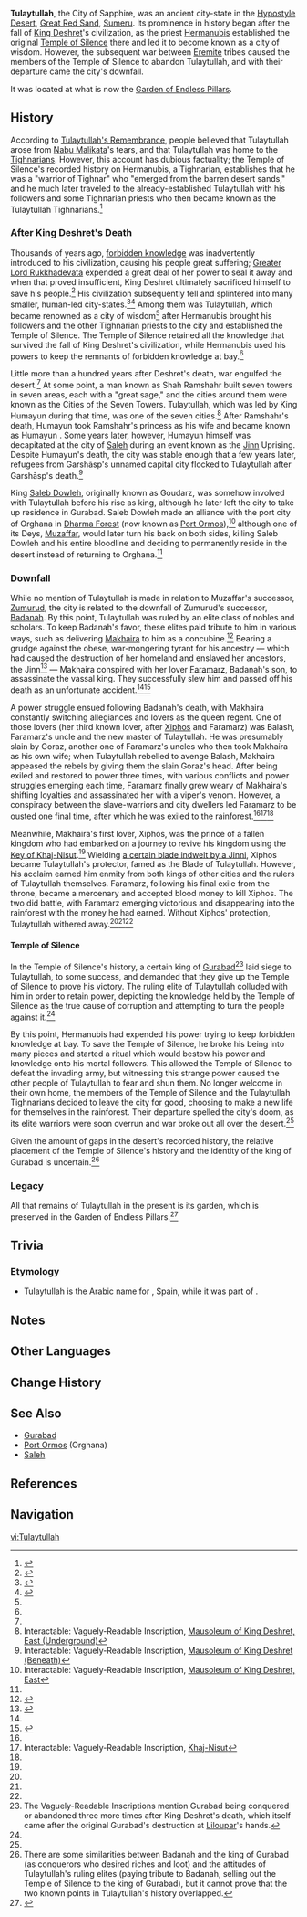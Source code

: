 {{Terminology Infobox
|type = Lore
|type2 = Ancient Civilizations
|region = Sumeru
|image = Tulaytullah.png
|subregion = Great Red Sand
|area = Hypostyle Desert
}}
'''Tulaytullah''', the City of Sapphire, was an ancient city-state in the [[Hypostyle Desert]], [[Great Red Sand]], [[Sumeru]]. Its prominence in history began after the fall of [[King Deshret]]'s civilization, as the priest [[Hermanubis]] established the original [[Temple of Silence]] there and led it to become known as a city of wisdom. However, the subsequent war between [[Eremite]] tribes caused the members of the Temple of Silence to abandon Tulaytullah, and with their departure came the city's downfall.

It was located at what is now the [[Garden of Endless Pillars]].

==History==
According to [[Tulaytullah's Remembrance]], people believed that Tulaytullah arose from [[Nabu Malikata]]'s tears, and that Tulaytullah was home to the [[Tighnarian]]s. However, this account has dubious factuality; the Temple of Silence's recorded history on Hermanubis, a Tighnarian, establishes that he was a "warrior of Tighnar" who "emerged from the barren desert sands," and he much later traveled to the already-established Tulaytullah with his followers and some Tighnarian priests who then became known as the Tulaytullah Tighnarians.<ref name="Sage of Sages">{{Ref/Quest|Sage of Sages|note=cinematic}}</ref>

===After King Deshret's Death===
Thousands of years ago, [[forbidden knowledge]] was inadvertently introduced to his civilization, causing his people great suffering; [[Greater Lord Rukkhadevata]] expended a great deal of her power to seal it away and when that proved insufficient, King Deshret ultimately sacrificed himself to save his people.<ref>{{Ref/Quest|Secret of the Scorching Desert|note=cinematic}}</ref> His civilization subsequently fell and splintered into many smaller, human-led city-states.<ref name="Key">{{Ref/Weapon|Key of Khaj-Nisut}}</ref><ref name="Xiphos Moon">{{Ref/Weapon|Xiphos' Moonlight}}</ref> Among them was Tulaytullah, which became renowned as a city of wisdom<ref name="Xiphos Moon" /> after Hermanubis brought his followers and the other Tighnarian priests to the city and established the Temple of Silence. The Temple of Silence retained all the knowledge that survived the fall of King Deshret's civilization, while Hermanubis used his powers to keep the remnants of forbidden knowledge at bay.<ref name="Sage of Sages" />

Little more than a hundred years after Deshret's death, war engulfed the desert.<ref name="Sage of Sages" /> At some point, a man known as Shah Ramshahr built seven towers in seven areas, each with a "great sage," and the cities around them were known as the Cities of the Seven Towers. Tulaytullah, which was led by King Humayun during that time, was one of the seven cities.<ref name="Underground">Interactable: Vaguely-Readable Inscription, [[Primal Obelisk#Mausoleum of King Deshret, East (Underground)|Mausoleum of King Deshret, East (Underground)]]</ref> After Ramshahr's death, Humayun took Ramshahr's princess as his wife and became known as Humayun {{w|Gürkan|Gurkan}}. Some years later, however, Humayun himself was decapitated at the city of [[Saleh]] during an event known as the [[Jinn]] Uprising. Despite Humayun's death, the city was stable enough that a few years later, refugees from Garshāsp's unnamed capital city flocked to Tulaytullah after Garshāsp's death.<ref>Interactable: Vaguely-Readable Inscription, [[Primal Obelisk#Mausoleum of King Deshret (Beneath)|Mausoleum of King Deshret (Beneath)]]</ref>

King [[Saleb Dowleh]], originally known as Goudarz, was somehow involved with Tulaytullah before his rise as king, although he later left the city to take up residence in Gurabad. Saleb Dowleh made an alliance with the port city of Orghana in [[Dharma Forest]] (now known as [[Port Ormos]]),<ref>Interactable: Vaguely-Readable Inscription, [[Primal Obelisk#Mausoleum of King Deshret, East|Mausoleum of King Deshret, East]]</ref> although one of its Deys, [[Muzaffar]], would later turn his back on both sides, killing Saleb Dowleh and his entire bloodline and deciding to permanently reside in the desert instead of returning to Orghana.<ref name="Underground" />

===Downfall===
While no mention of Tulaytullah is made in relation to Muzaffar's successor, [[Zumurud]], the city is related to the downfall of Zumurud's successor, [[Badanah]]. By this point, Tulaytullah was ruled by an elite class of nobles and scholars. To keep Badanah's favor, these elites paid tribute to him in various ways, such as delivering [[Makhaira]] to him as a concubine.<ref name="Makhqua">{{Ref/Weapon|Makhaira Aquamarine}}</ref> Bearing a grudge against the obese, war-mongering tyrant for his ancestry &mdash; which had caused the destruction of her homeland and enslaved her ancestors, the Jinn<ref name="Remem">{{Ref/Weapon|Tulaytullah's Remembrance}}</ref> &mdash; Makhaira conspired with her lover [[Faramarz]], Badanah's son, to assassinate the vassal king. They successfully slew him and passed off his death as an unfortunate accident.<ref name="Makhqua" /><ref name="LotL">{{Ref/Arti|Lamp of the Lost}}</ref>

A power struggle ensued following Badanah's death, with Makhaira constantly switching allegiances and lovers as the queen regent. One of those lovers (her third known lover, after [[Xiphos]] and Faramarz) was Balash, Faramarz's uncle and the new master of Tulaytullah. He was presumably slain by Goraz, another one of Faramarz's uncles who then took Makhaira as his own wife; when Tulaytullah rebelled to avenge Balash, Makhaira appeased the rebels by giving them the slain Goraz's head. After being exiled and restored to power three times, with various conflicts and power struggles emerging each time, Faramarz finally grew weary of Makhaira's shifting loyalties and assassinated her with a viper's venom. However, a conspiracy between the slave-warriors and city dwellers led Faramarz to be ousted one final time, after which he was exiled to the rainforest.<ref name="LotL" /><ref name="VRI Khaj">Interactable: Vaguely-Readable Inscription, [[Primal Obelisk#Khaj-Nisut|Khaj-Nisut]]</ref><ref name="LotL" />

Meanwhile, Makhaira's first lover, Xiphos, was the prince of a fallen kingdom who had embarked on a journey to revive his kingdom using the [[Key of Khaj-Nisut]].<ref name="Key" /> Wielding [[Xiphos' Moonlight|a certain blade indwelt by a Jinni]], Xiphos became Tulaytullah's protector, famed as the Blade of Tulaytullah. However, his acclaim earned him enmity from both kings of other cities and the rulers of Tulaytullah themselves. Faramarz, following his final exile from the throne, became a mercenary and accepted blood money to kill Xiphos. The two did battle, with Faramarz emerging victorious and disappearing into the rainforest with the money he had earned. Without Xiphos' protection, Tulaytullah withered away.<ref name="Key" /><ref name="Xiphos Moon" /><ref name="Remem" />

====Temple of Silence====
In the Temple of Silence's history, a certain king of [[Gurabad]]<ref group="Note">The Vaguely-Readable Inscriptions mention Gurabad being conquered or abandoned three more times after King Deshret's death, which itself came after the original Gurabad's destruction at [[Liloupar]]'s hands.</ref> laid siege to Tulaytullah, to some success, and demanded that they give up the Temple of Silence to prove his victory. The ruling elite of Tulaytullah colluded with him in order to retain power, depicting the knowledge held by the Temple of Silence as the true cause of corruption and attempting to turn the people against it.<ref name="Sage of Sages" />

By this point, Hermanubis had expended his power trying to keep forbidden knowledge at bay. To save the Temple of Silence, he broke his being into many pieces and started a ritual which would bestow his power and knowledge onto his mortal followers. This allowed the Temple of Silence to defeat the invading army, but witnessing this strange power caused the other people of Tulaytullah to fear and shun them. No longer welcome in their own home, the members of the Temple of Silence and the Tulaytullah Tighnarians decided to leave the city for good, choosing to make a new life for themselves in the rainforest. Their departure spelled the city's doom, as its elite warriors were soon overrun and war broke out all over the desert.<ref name="Sage of Sages" />

Given the amount of gaps in the desert's recorded history, the relative placement of the Temple of Silence's history and the identity of the king of Gurabad is uncertain.<ref group="Note">There are some similarities between Badanah and the king of Gurabad (as conquerors who desired riches and loot) and the attitudes of Tulaytullah's ruling elites (paying tribute to Badanah, selling out the Temple of Silence to the king of Gurabad), but it cannot prove that the two known points in Tulaytullah's history overlapped.</ref>

===Legacy===
All that remains of Tulaytullah in the present is its garden, which is preserved in the Garden of Endless Pillars.<ref>{{Ref/Domain|Garden of Endless Pillars}}</ref>

==Trivia==
===Etymology===
*Tulaytullah is the Arabic name for {{w|Toledo}}, Spain, while it was part of {{w|al-Andalus}}.

==Notes==
{{Reflist|note=1}}

== Other Languages==
{{Other Languages
|default_hidden = 1
|en      = Tulaytullah
|zhs     = 图莱杜拉
|zhs_rm  = Túláidùlā
|zht     = 圖萊杜拉
|zht_rm  = Túláidùlā
|ja      = トゥライトゥーラ
|ja_rm   = Turaituura
|ko      = 툴레이툴라
|es      = Tulaytulah
|fr      = Tulaytullah
|ru      = Тулайтулла
|th      = Tulaytullah
|vi      = Tulaytullah
|de      = Tulaytullah
|id      = Tulaytullah
|pt      = Tulaytullah
|tr      = Tulaytullah
|it      = Tulaytullah
}}

==Change History==
{{Change History|introduced=3.0}}

==See Also==
*[[Gurabad]]
*[[Port Ormos]] (Orghana)
*[[Saleh]]

==References==
{{Reflist|2}}

==Navigation==
{{Lore Navbox|Civilization}}

[[vi:Tulaytullah]]